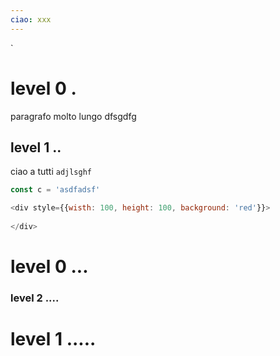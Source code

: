 ```yaml
---
ciao: xxx
---
```



<div/>
`

# level 0 .

paragrafo molto lungo dfsgdfg

## level 1 ..

ciao a tutti `adjlsghf`

```js
const c = 'asdfadsf'
```


```js live=true
<div style={{wisth: 100, height: 100, background: 'red'}}>
    
</div>
```


# level 0 ...

### level 2 ....

# level 1 .....